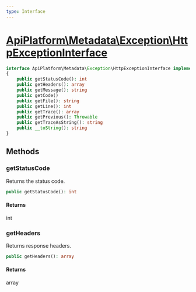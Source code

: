 ```yaml
---
type: Interface
---
```


# [ApiPlatform\Metadata\Exception\HttpExceptionInterface](/docs/v3.2/reference/Metadata/Exception/HttpExceptionInterface)



```php
interface ApiPlatform\Metadata\Exception\HttpExceptionInterface implements Throwable, Stringable
{
    public getStatusCode(): int
    public getHeaders(): array
    public getMessage(): string
    public getCode()
    public getFile(): string
    public getLine(): int
    public getTrace(): array
    public getPrevious(): Throwable
    public getTraceAsString(): string
    public __toString(): string
}
```
## Methods

### getStatusCode

Returns the status code.

```php
public getStatusCode(): int
```

#### Returns

int

### getHeaders

Returns response headers.

```php
public getHeaders(): array
```

#### Returns

array
